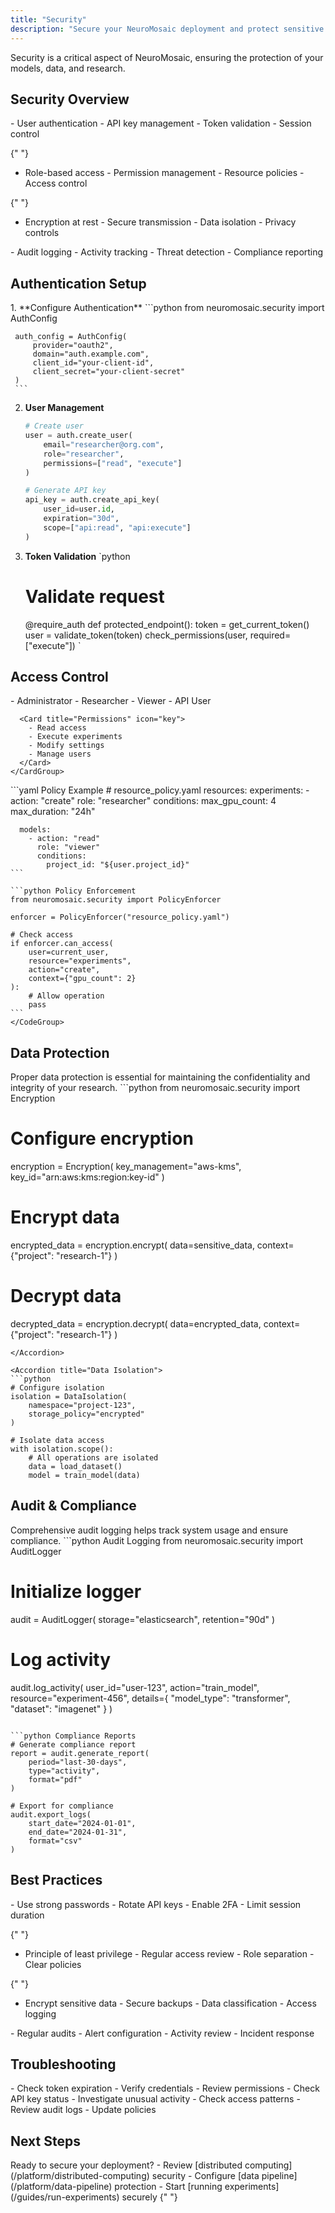 ```yaml
---
title: "Security"
description: "Secure your NeuroMosaic deployment and protect sensitive data"
---
```


<Note>
  Security is a critical aspect of NeuroMosaic, ensuring the protection of your
  models, data, and research.
</Note>

## Security Overview

<CardGroup cols={2}>
  <Card title="Authentication" icon="key">
    - User authentication - API key management - Token validation - Session
    control
  </Card>

{" "}
<Card title="Authorization" icon="lock">
  - Role-based access - Permission management - Resource policies - Access
  control
</Card>

{" "}
<Card title="Data Protection" icon="shield">
  - Encryption at rest - Secure transmission - Data isolation - Privacy controls
</Card>

  <Card title="Monitoring" icon="eye">
    - Audit logging - Activity tracking - Threat detection - Compliance
    reporting
  </Card>
</CardGroup>

## Authentication Setup

<Steps>
  1. **Configure Authentication**
     ```python
     from neuromosaic.security import AuthConfig
     
     auth_config = AuthConfig(
         provider="oauth2",
         domain="auth.example.com",
         client_id="your-client-id",
         client_secret="your-client-secret"
     )
     ```

2. **User Management**

   ```python
   # Create user
   user = auth.create_user(
       email="researcher@org.com",
       role="researcher",
       permissions=["read", "execute"]
   )

   # Generate API key
   api_key = auth.create_api_key(
       user_id=user.id,
       expiration="30d",
       scope=["api:read", "api:execute"]
   )
   ```

3. **Token Validation**
   `python
   # Validate request
   @require_auth
   def protected_endpoint():
   token = get_current_token()
   user = validate_token(token)
   check_permissions(user, required=["execute"])
   `
   </Steps>

## Access Control

<Tabs>
  <Tab title="Role-Based Access">
    <CardGroup cols={2}>
      <Card title="Roles" icon="users">
        - Administrator
        - Researcher
        - Viewer
        - API User
      </Card>
      
      <Card title="Permissions" icon="key">
        - Read access
        - Execute experiments
        - Modify settings
        - Manage users
      </Card>
    </CardGroup>
  </Tab>
  
  <Tab title="Resource Policies">
    <CodeGroup>
    ```yaml Policy Example
    # resource_policy.yaml
    resources:
      experiments:
        - action: "create"
          role: "researcher"
          conditions:
            max_gpu_count: 4
            max_duration: "24h"
        
      models:
        - action: "read"
          role: "viewer"
          conditions:
            project_id: "${user.project_id}"
    ```

    ```python Policy Enforcement
    from neuromosaic.security import PolicyEnforcer

    enforcer = PolicyEnforcer("resource_policy.yaml")

    # Check access
    if enforcer.can_access(
        user=current_user,
        resource="experiments",
        action="create",
        context={"gpu_count": 2}
    ):
        # Allow operation
        pass
    ```
    </CodeGroup>

  </Tab>
</Tabs>

## Data Protection

<Warning>
  Proper data protection is essential for maintaining the confidentiality and
  integrity of your research.
</Warning>

<Accordion title="Encryption">
```python
from neuromosaic.security import Encryption

# Configure encryption

encryption = Encryption(
key_management="aws-kms",
key_id="arn:aws:kms:region:key-id"
)

# Encrypt data

encrypted_data = encryption.encrypt(
data=sensitive_data,
context={"project": "research-1"}
)

# Decrypt data

decrypted_data = encryption.decrypt(
data=encrypted_data,
context={"project": "research-1"}
)

````
</Accordion>

<Accordion title="Data Isolation">
```python
# Configure isolation
isolation = DataIsolation(
    namespace="project-123",
    storage_policy="encrypted"
)

# Isolate data access
with isolation.scope():
    # All operations are isolated
    data = load_dataset()
    model = train_model(data)
````

</Accordion>

## Audit & Compliance

<Info>
  Comprehensive audit logging helps track system usage and ensure compliance.
</Info>

<CodeGroup>
```python Audit Logging
from neuromosaic.security import AuditLogger

# Initialize logger

audit = AuditLogger(
storage="elasticsearch",
retention="90d"
)

# Log activity

audit.log_activity(
user_id="user-123",
action="train_model",
resource="experiment-456",
details={
"model_type": "transformer",
"dataset": "imagenet"
}
)

````

```python Compliance Reports
# Generate compliance report
report = audit.generate_report(
    period="last-30-days",
    type="activity",
    format="pdf"
)

# Export for compliance
audit.export_logs(
    start_date="2024-01-01",
    end_date="2024-01-31",
    format="csv"
)
````

</CodeGroup>

## Best Practices

<CardGroup cols={2}>
  <Card title="Authentication" icon="key">
    - Use strong passwords - Rotate API keys - Enable 2FA - Limit session
    duration
  </Card>

{" "}
<Card title="Authorization" icon="lock">
  - Principle of least privilege - Regular access review - Role separation -
  Clear policies
</Card>

{" "}
<Card title="Data Security" icon="shield">
  - Encrypt sensitive data - Secure backups - Data classification - Access
  logging
</Card>

  <Card title="Monitoring" icon="eye">
    - Regular audits - Alert configuration - Activity review - Incident response
  </Card>
</CardGroup>

## Troubleshooting

<Accordion title="Authentication Issues">
  - Check token expiration - Verify credentials - Review permissions - Check API
  key status
</Accordion>

<Accordion title="Security Alerts">
  - Investigate unusual activity - Check access patterns - Review audit logs -
  Update policies
</Accordion>

## Next Steps

<Check>
  Ready to secure your deployment? - Review [distributed
  computing](/platform/distributed-computing) security - Configure [data
  pipeline](/platform/data-pipeline) protection - Start [running
  experiments](/guides/run-experiments) securely
</Check>{" "}
